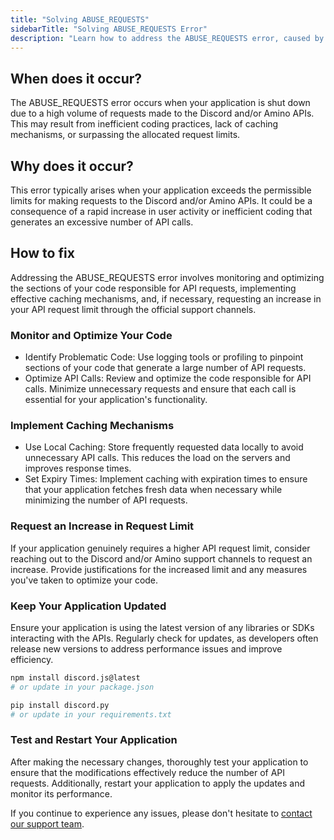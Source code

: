```yaml
---
title: "Solving ABUSE_REQUESTS"
sidebarTitle: "Solving ABUSE_REQUESTS Error"
description: "Learn how to address the ABUSE_REQUESTS error, caused by excessive requests to Discord and/or Amino APIs, and ensure your application runs smoothly."
---
```


## When does it occur?

The ABUSE_REQUESTS error occurs when your application is shut down due to a high volume of requests made to the Discord and/or Amino APIs. This may result from inefficient coding practices, lack of caching mechanisms, or surpassing the allocated request limits.

## Why does it occur?

This error typically arises when your application exceeds the permissible limits for making requests to the Discord and/or Amino APIs. It could be a consequence of a rapid increase in user activity or inefficient coding that generates an excessive number of API calls.

## How to fix

Addressing the ABUSE_REQUESTS error involves monitoring and optimizing the sections of your code responsible for API requests, implementing effective caching mechanisms, and, if necessary, requesting an increase in your API request limit through the official support channels.

### Monitor and Optimize Your Code

- Identify Problematic Code: Use logging tools or profiling to pinpoint sections of your code that generate a large number of API requests.
- Optimize API Calls: Review and optimize the code responsible for API calls. Minimize unnecessary requests and ensure that each call is essential for your application's functionality.

### Implement Caching Mechanisms

- Use Local Caching: Store frequently requested data locally to avoid unnecessary API calls. This reduces the load on the servers and improves response times.
- Set Expiry Times: Implement caching with expiration times to ensure that your application fetches fresh data when necessary while minimizing the number of API requests.

### Request an Increase in Request Limit

If your application genuinely requires a higher API request limit, consider reaching out to the Discord and/or Amino support channels to request an increase. Provide justifications for the increased limit and any measures you've taken to optimize your code.

### Keep Your Application Updated

Ensure your application is using the latest version of any libraries or SDKs interacting with the APIs. Regularly check for updates, as developers often release new versions to address performance issues and improve efficiency.

```bash Update discord.js
npm install discord.js@latest
# or update in your package.json
```

```bash Update discord.py
pip install discord.py
# or update in your requirements.txt
```

### Test and Restart Your Application

After making the necessary changes, thoroughly test your application to ensure that the modifications effectively reduce the number of API requests. Additionally, restart your application to apply the updates and monitor its performance. 

If you continue to experience any issues, please don't hesitate to [contact our support team](/company/support).
